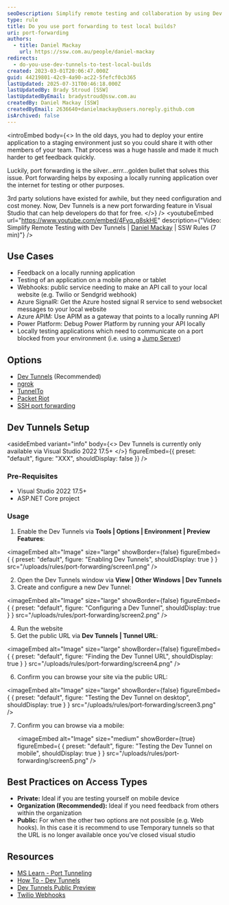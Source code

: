 ```yaml
---
seoDescription: Simplify remote testing and collaboration by using Dev Tunnels or alternative port forwarding solutions to expose your locally running application over the internet.
type: rule
title: Do you use port forwarding to test local builds?
uri: port-forwarding
authors:
  - title: Daniel Mackay
    url: https://ssw.com.au/people/daniel-mackay
redirects:
  - do-you-use-dev-tunnels-to-test-local-builds
created: 2023-03-01T20:06:47.000Z
guid: 44219801-42c9-4a90-ac22-5fefcf0cb365
lastUpdated: 2025-07-31T00:46:18.000Z
lastUpdatedBy: Brady Stroud [SSW]
lastUpdatedByEmail: bradystroud@ssw.com.au
createdBy: Daniel Mackay [SSW]
createdByEmail: 2636640+danielmackay@users.noreply.github.com
isArchived: false
---
```


<introEmbed
  body={<>
In the old days, you had to deploy your entire application to a staging environment just so you could share it with other members of your team. That process was a huge hassle and made it much harder to get feedback quickly.

Luckily, port forwarding is the silver...errr...golden bullet that solves this issue. Port forwarding helps by exposing a locally running application over the internet for testing or other purposes.

3rd party solutions have existed for awhile, but they need configuration and cost money. Now, Dev Tunnels is a new port forwarding feature in Visual Studio that can help developers do that for free.
  </>}
/>
<youtubeEmbed url="https://www.youtube.com/embed/4Fvq_g8skHE" description={"Video: Simplify Remote Testing with Dev Tunnels | [Daniel Mackay](https://ssw.com.au/people/daniel-mackay/) | SSW Rules (7 min)"} />

## Use Cases

* Feedback on a locally running application
* Testing of an application on a mobile phone or tablet
* Webhooks: public service needing to make an API call to your local website (e.g. Twilio or Sendgrid webhook)
* Azure SignalR: Get the Azure hosted signal R service to send websocket messages to your local website
* Azure APIM: Use APIM as a gateway that points to a locally running API
* Power Platform: Debug Power Platform by running your API locally
* Locally testing applications which need to communicate on a port blocked from your environment (i.e. using a [Jump Server](https://en.wikipedia.org/wiki/Jump_server))

## Options

* [Dev Tunnels](https://learn.microsoft.com/en-us/aspnet/core/test/dev-tunnels?view=aspnetcore-7.0&WT.mc_id=DT-MVP-33518) (Recommended)
* [ngrok](https://ngrok.com)
* [TunnelTo](https://tunnelto.dev)
* [Packet Riot](https://packetriot.com)
* [SSH port forwarding](https://linuxize.com/post/how-to-setup-ssh-tunneling/)

## Dev Tunnels Setup

<asideEmbed
  variant="info"
  body={<>
    Dev Tunnels is currently only available via Visual Studio 2022 17.5+
  </>}
  figureEmbed={{
    preset: "default",
    figure: "XXX",
    shouldDisplay: false
  }}
/>

### Pre-Requisites

* Visual Studio 2022 17.5+
* ASP.NET Core project

### Usage

1. Enable the Dev Tunnels via **Tools | Options | Environment | Preview Features**:

   
<imageEmbed
  alt="Image"
  size="large"
  showBorder={false}
  figureEmbed={ {
    preset: "default",
    figure: "Enabling Dev Tunnels",
    shouldDisplay: true
  } }
  src="/uploads/rules/port-forwarding/screen1.png"
/>

2. Open the Dev Tunnels window via **View | Other Windows | Dev Tunnels**
3. Create and configure a new Dev Tunnel:

   
<imageEmbed
  alt="Image"
  size="large"
  showBorder={false}
  figureEmbed={ {
    preset: "default",
    figure: "Configuring a Dev Tunnel",
    shouldDisplay: true
  } }
  src="/uploads/rules/port-forwarding/screen2.png"
/>

4. Run the website
5. Get the public URL via **Dev Tunnels | Tunnel URL**:

   
<imageEmbed
  alt="Image"
  size="large"
  showBorder={false}
  figureEmbed={ {
    preset: "default",
    figure: "Finding the Dev Tunnel URL",
    shouldDisplay: true
  } }
  src="/uploads/rules/port-forwarding/screen4.png"
/>

6. Confirm you can browse your site via the public URL:

   
<imageEmbed
  alt="Image"
  size="large"
  showBorder={false}
  figureEmbed={ {
    preset: "default",
    figure: "Testing the Dev Tunnel on desktop",
    shouldDisplay: true
  } }
  src="/uploads/rules/port-forwarding/screen3.png"
/>

7. Confirm you can browse via a mobile:

   <imageEmbed
  alt="Image"
  size="medium"
  showBorder={true}
  figureEmbed={ {
    preset: "default",
    figure: "Testing the Dev Tunnel on mobile",
    shouldDisplay: true
  } }
  src="/uploads/rules/port-forwarding/screen5.png"
/>

## Best Practices on Access Types

* **Private:** Ideal if you are testing yourself on mobile device
* **Organization (Recommended):** Ideal if you need feedback from others within the organization
* **Public:** For when the other two options are not possible (e.g. Web hooks). In this case it is recommend to use Temporary tunnels so that the URL is no longer available once you've closed visual studio

## Resources

* [MS Learn - Port Tunneling](https://learn.microsoft.com/en-us/connectors/custom-connectors/port-tunneling?WT.mc_id=DT-MVP-33518)
* [How To - Dev Tunnels](https://learn.microsoft.com/en-us/aspnet/core/test/dev-tunnels?view=aspnetcore-7.0&WT.mc_id=DT-MVP-33518)
* [Dev Tunnels Public Preview](https://devblogs.microsoft.com/visualstudio/public-preview-of-dev-tunnels-in-visual-studio-for-asp-net-core-projects?WT.mc_id=DT-MVP-33518)
* [Twilio Webhooks](https://www.twilio.com/blog/use-visual-studio-port-tunneling-with-twilio-webhooks)
